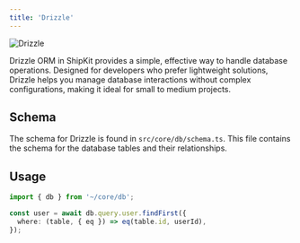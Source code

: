```yaml
---
title: 'Drizzle'
---
```


<img src="/images/drizzle.png" alt="Drizzle" />

Drizzle ORM in ShipKit provides a simple, effective way to handle database operations. Designed for developers who prefer lightweight solutions, Drizzle helps you manage database interactions without complex configurations, making it ideal for small to medium projects.

## Schema

The schema for Drizzle is found in `src/core/db/schema.ts`. This file contains the schema for the database tables and their relationships.

## Usage

```typescript
import { db } from '~/core/db';

const user = await db.query.user.findFirst({
  where: (table, { eq }) => eq(table.id, userId),
});
```
